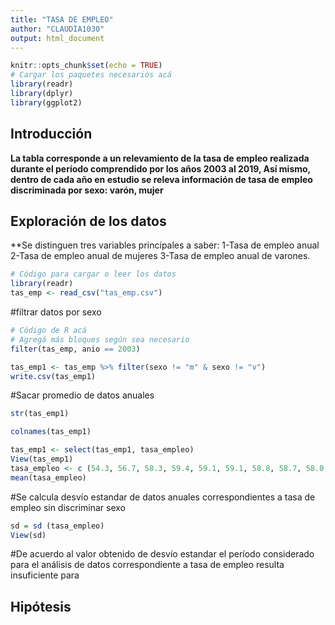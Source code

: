 ```yaml
---
title: "TASA DE EMPLEO"
author: "CLAUDIA1030"
output: html_document
---
```



```r
knitr::opts_chunk$set(echo = TRUE)
# Cargar los paquetes necesarios acá
library(readr)
library(dplyr)
library(ggplot2)
```


## Introducción
**La tabla corresponde a un relevamiento de la tasa de empleo realizada durante el período comprendido por los años 2003 al 2019,
Así mismo, dentro de cada año en estudio se releva información de tasa de empleo discriminada por sexo: varón, mujer**

## Exploración de los datos
**Se distinguen tres variables principales a saber: 1-Tasa de empleo anual 2-Tasa de empleo anual de mujeres 3-Tasa de empleo anual de varones.

```r
# Código para cargar o leer los datos
library(readr)
tas_emp <- read_csv("tas_emp.csv")
```

#filtrar datos por sexo

```r
# Cödigo de R acá 
# Agregá más bloques según sea necesario
filter(tas_emp, anio == 2003)
```
```r
tas_emp1 <- tas_emp %>% filter(sexo != "m" & sexo != "v")
write.csv(tas_emp1)
```
#Sacar promedio de datos anuales
```r
str(tas_emp1)
```
```r
colnames(tas_emp1)
```
```r
tas_emp1 <- select(tas_emp1, tasa_empleo)
View(tas_emp1)
tasa_empleo <- c (54.3, 56.7, 58.3, 59.4, 59.1, 59.1, 58.8, 58.7, 58.0, 57.5, 57.1, 57.2, 59.9, 59.2, 58.8, 58.6, 59.6) 
mean(tasa_empleo)
```
#Se calcula desvío estandar de datos anuales correspondientes a tasa de empleo sin discriminar sexo
```r
sd = sd (tasa_empleo)
View(sd)
```
#De acuerdo al valor obtenido de desvío estandar el período considerado para el análisis de datos correspondiente a tasa de empleo resulta insuficiente para 

## Hipótesis


